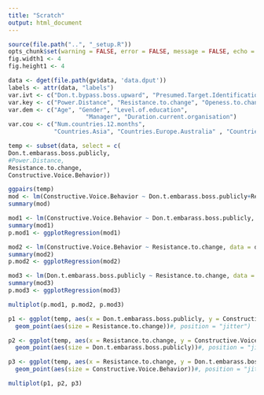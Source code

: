 ```yaml
---
title: "Scratch"
output: html_document
---
```


```r
source(file.path("..", "_setup.R"))
opts_chunk$set(warning = FALSE, error = FALSE, message = FALSE, echo = FALSE)
fig.width1 <- 4
fig.height1 <- 4

data <- dget(file.path(gv$data, 'data.dput'))
labels <- attr(data, "labels")
var.ivt <- c("Don.t.bypass.boss.upward", "Presumed.Target.Identification", "Don.t.embarass.boss.publicly", "Negative.career.consequences.of.voice")
var.key <- c("Power.Distance", "Resistance.to.change", "Openess.to.change")
var.dem <- c("Age", "Gender", "Level.of.education",                      
                      "Manager", "Duration.current.organisation")
var.cou <- c("Num.countries.12.months",
             "Countries.Asia", "Countries.Europe.Australia" , "Countries.Latin.America",  "Countries.North.America", "Countries.Africa")
```

```r
temp <- subset(data, select = c(
Don.t.embarass.boss.publicly, 
#Power.Distance,	
Resistance.to.change,
Constructive.Voice.Behavior))

ggpairs(temp)
mod <- lm(Constructive.Voice.Behavior ~ Don.t.embarass.boss.publicly+Resistance.to.change, data = data)
summary(mod)

mod1 <- lm(Constructive.Voice.Behavior ~ Don.t.embarass.boss.publicly, data = data)
summary(mod1)
p.mod1 <- ggplotRegression(mod1)

mod2 <- lm(Constructive.Voice.Behavior ~ Resistance.to.change, data = data)
summary(mod2)
p.mod2 <- ggplotRegression(mod2)

mod3 <- lm(Don.t.embarass.boss.publicly ~ Resistance.to.change, data = data)
summary(mod3)
p.mod3 <- ggplotRegression(mod3)

multiplot(p.mod1, p.mod2, p.mod3)

p1 <- ggplot(temp, aes(x = Don.t.embarass.boss.publicly, y = Constructive.Voice.Behavior)) +
  geom_point(aes(size = Resistance.to.change))#, position = "jitter")

p2 <- ggplot(temp, aes(x = Resistance.to.change, y = Constructive.Voice.Behavior)) +
  geom_point(aes(size = Don.t.embarass.boss.publicly))#, position = "jitter")

p3 <- ggplot(temp, aes(x = Resistance.to.change, y = Don.t.embarass.boss.publicly)) +
  geom_point(aes(size = Constructive.Voice.Behavior))#, position = "jitter")

multiplot(p1, p2, p3)


```

